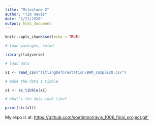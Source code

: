 ```yaml
---
title: "Milestone 2"
author: "Tim Ravis"
date: "2/21/2020"
output: html_document
---
```


```r
knitr::opts_chunk$set(echo = TRUE)
```

```r

# load packages, setwd

library(tidyverse)

# load data

x1 <- read_csv("TitlingDeforestation/BHM_sample20.csv")

# make the data a tibble

x1 <- as_tibble(x1)

# what's the data look like?

print(str(x1)) 

```

My repo is at:         <a href="https://github.com/soetimno/ravis_1006_final_project.git'">https://github.com/soetimno/ravis_1006_final_project.git'</a>
